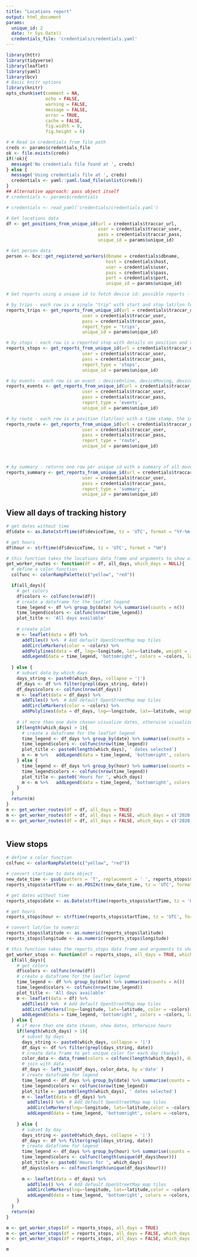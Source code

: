 ```yaml
---
title: "Locations report"
output: html_document
params:
  unique_id: 2
  date: !r Sys.Date()
  credentials_file: 'credentials/credentials.yaml'
---
```


```r
library(httr)
library(tidyverse)
library(leaflet)
library(yaml)
library(bcv)
# Basic knitr options
library(knitr)
opts_chunk$set(comment = NA, 
               echo = FALSE,
               warning = FALSE, 
               message = FALSE, 
               error = TRUE, 
               cache = FALSE,
               fig.width = 8,
               fig.height = 6)
```

```r
# # Read in credentials from file path
creds <- params$credentials_file
ok <- file.exists(creds)
if(!ok){
  message('No credentials file found at ', creds)
} else {
  message('Using credentials file at ', creds)
  credentials <- yaml::yaml.load_file(unlist(creds))
}
## Alternative approach: pass object itself
# credentials <- params$credentials
```

```r
# credentials <- read_yaml('credentials/credentials.yaml')

```

```r
# Get locations data
df <- get_positions_from_unique_id(url = credentials$traccar_url, 
                                   user = credentials$traccar_user,
                                   pass = credentials$traccar_pass,
                                   unique_id = params$unique_id)

# Get person data
person <- bcv::get_registered_workers(dbname = credentials$dbname,
                                      host = credentials$host,
                                      user = credentials$user,
                                      pass = credentials$pass,
                                      port = credentials$port,
                                      unique_id = params$unique_id)

# Get reports using a unique id to fetch device id: possible reports - trips, summary, stops, route, events

# by trips - each row is a single "trip" with start and stop lat/lon for a given unique id
reports_trips <- get_reports_from_unique_id(url = credentials$traccar_url,
                             user = credentials$traccar_user,
                             pass = credentials$traccar_pass,
                             report_type = 'trips',
                             unique_id = params$unique_id)

# by stops - each row is a reported stop with details on position and time idle. the positionId column can be linked to the startPositionId and endPositionId in "trips"
reports_stops <- get_reports_from_unique_id(url = credentials$traccar_url,
                             user = credentials$traccar_user,
                             pass = credentials$traccar_pass,
                             report_type = 'stops',
                             unique_id = params$unique_id)

# by events - each row is an event : deviceOnline, deviceMoving, deviceStopped, or deviceUnknown
reports_events <- get_reports_from_unique_id(url = credentials$traccar_url,
                             user = credentials$traccar_user,
                             pass = credentials$traccar_pass,
                             report_type = 'events',
                             unique_id = params$unique_id)

# by route - each row is a position (lat/lon) with a time stamp. the id column can be linked 'id' column in "events"
reports_route <- get_reports_from_unique_id(url = credentials$traccar_url,
                             user = credentials$traccar_user,
                             pass = credentials$traccar_pass,
                             report_type = 'route',
                             unique_id = params$unique_id)



# by summary - returns one row per unique id with a summary of all movents (avg speed, distance, device name, etc)
reports_summary <- get_reports_from_unique_id(url = credentials$traccar_url,
                             user = credentials$traccar_user,
                             pass = credentials$traccar_pass,
                             report_type = 'summary',
                             unique_id = params$unique_id)
```

## View all days of tracking history
```r

# get dates without time
df$date <- as.Date(strftime(df$deviceTime, tz = 'UTC', format = "%Y-%m-%d"))

# get hours
df$hour <- strftime(df$deviceTime, tz = 'UTC', format = "%H")

# this function takes the locations data frame and arguments to show all days, a subset of days, or one day (in this case it visualizes the hour of the day instead of the date)
get_worker_routes <- function(df = df, all_days, which_days = NULL){
  # define a color function
  colfunc <- colorRampPalette(c("yellow", "red"))

  if(all_days){
    # get colors  
    df$colors <- colfunc(nrow(df))
    # create a dataframe for the leaflet legend
    time_legend <- df %>% group_by(date) %>% summarise(counts = n())
    time_legend$colors <- colfunc(nrow(time_legend))
    plot_title <- 'All days available'
    
    # create plot
    m <- leaflet(data = df) %>%
      addTiles() %>%  # Add default OpenStreetMap map tiles
      addCircleMarkers(color = ~colors) %>%
      addPolylines(data = df, lng=~longitude, lat=~latitude, weight = 1) %>%
      addLegend(data = time_legend, 'bottomright', colors = ~colors, labels = ~date, title = plot_title)
    
  } else {
    # subset data by which_days
    days_string <- paste0(which_days, collapse = '|')
    df_days <- df %>% filter(grepl(days_string, date))
    df_days$colors <- colfunc(nrow(df_days))
    m <- leaflet(data = df_days) %>%
      addTiles() %>%  # Add default OpenStreetMap map tiles
      addCircleMarkers(color = ~colors) %>%
      addPolylines(data = df_days, lng=~longitude, lat=~latitude, weight = 1)
    
    # if more than one date chosen visualize dates, otherwise visualize hours
    if(length(which_days) > 1){
      # create a dataframe for the leaflet legend
      time_legend <- df_days %>% group_by(date) %>% summarise(counts = n())
      time_legend$colors <- colfunc(nrow(time_legend))
      plot_title <- paste0(length(which_days), ' dates selected')
      m <- m %>%   addLegend(data = time_legend, 'bottomright', colors = ~colors, labels = ~date, title = plot_title)
    } else {
      time_legend <- df_days %>% group_by(hour) %>% summarise(counts = n())
      time_legend$colors <- colfunc(nrow(time_legend)) 
      plot_title <- paste0('Hours for ', which_days)
      m <- m %>%   addLegend(data = time_legend, 'bottomright', colors = ~colors, labels = ~hour, title = plot_title)
    }
  }
  return(m)
}
m <- get_worker_routes(df = df, all_days = TRUE)
m <- get_worker_routes(df = df, all_days = FALSE, which_days = c('2020-03-23'))
m <- get_worker_routes(df = df, all_days = FALSE, which_days = c('2020-03-22', '2020-03-23'))



```

## View stops

```r
# define a color function
colfunc <- colorRampPalette(c("yellow", "red"))

# convert startime to date object
new_date_time <- gsub(pattern = 'T', replacement = ' ', reports_stops$startTime)
reports_stops$startTime <- as.POSIXct(new_date_time, tz = 'UTC', format = '%Y-%m-%d %H:%M:%S')

# get dates without time
reports_stops$date <- as.Date(strftime(reports_stops$startTime, tz = 'UTC', format = "%Y-%m-%d"))

# get hours
reports_stops$hour <- strftime(reports_stops$startTime, tz = 'UTC', format = "%H")

# convert lat/lon to numeric
reports_stops$latitude <- as.numeric(reports_stops$latitude)
reports_stops$longitude <- as.numeric(reports_stops$longitude)

# this function takes the reports_stops data frame and arguments to show all days, a subset of days, or one day (in this case it visualizes the hour of the day instead of the date)
get_worker_stops <- function(df = reports_stops, all_days = TRUE, which_days = NULL){
  if(all_days){
    # get colors  
    df$colors <- colfunc(nrow(df))
    # create a dataframe for the leaflet legend
    time_legend <- df %>% group_by(date) %>% summarise(counts = n())
    time_legend$colors <- colfunc(nrow(time_legend))
    plot_title <- 'All days available'
    m <- leaflet(data = df) %>%
      addTiles() %>%  # Add default OpenStreetMap map tiles
      addCircleMarkers(lng=~longitude, lat=~latitude, color = ~colors) %>%
      addLegend(data = time_legend, 'bottomright', colors = ~colors, labels = ~date, title = plot_title)
  } else {
    # if more than one date chosen, show dates, otherwise hours
    if(length(which_days) > 1){
      # subset by days
      days_string <- paste0(which_days, collapse = '|')
      df_days <- df %>% filter(grepl(days_string, date))
      # create data frame to get unique color for each day (hacky)
      color_data <- data_frame(colors = colfunc(length(which_days)), date = as.Date(which_days))
      # join with data
      df_days <- left_join(df_days, color_data, by ='date' )  
      # create dataframe for legend
      time_legend <- df_days %>% group_by(date) %>% summarise(counts = n())
      time_legend$colors <- colfunc(nrow(time_legend))
      plot_title <- paste0(length(which_days), ' dates selected')
      m <- leaflet(data = df_days) %>%
        addTiles() %>%  # Add default OpenStreetMap map tiles
        addCircleMarkers(lng=~longitude, lat=~latitude,color = ~colors) %>% 
        addLegend(data = time_legend, 'bottomright', colors = ~colors, labels = ~date, title = plot_title)
      
    } else {
      # subset by day
      days_string <- paste0(which_days, collapse = '|')
      df_days <- df %>% filter(grepl(days_string, date))
      # create dataframe for legend
      time_legend <- df_days %>% group_by(hour) %>% summarise(counts = n())
      time_legend$colors <- colfunc(length(unique(df_days$hour))) 
      plot_title <- paste0('Hours for ', which_days)
      df_days$colors <- colfunc(length(unique(df_days$hour)))
      
      m <- leaflet(data = df_days) %>%
        addTiles() %>%  # Add default OpenStreetMap map tiles
        addCircleMarkers(lng=~longitude, lat=~latitude,color = ~colors) %>% 
        addLegend(data = time_legend, 'bottomright', colors = ~colors, labels = ~hour, title = plot_title)
    }
  }
  return(m)
}

m <- get_worker_stops(df = reports_stops, all_days = TRUE)
m <- get_worker_stops(df = reports_stops, all_days = FALSE, which_days = c('2020-03-23'))
m <- get_worker_stops(df = reports_stops, all_days = FALSE, which_days = c('2020-03-22', '2020-03-23'))

m
```

